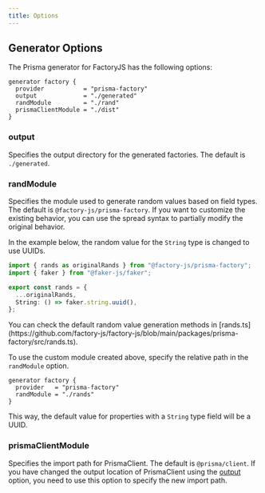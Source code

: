 ```yaml
---
title: Options
---
```



## Generator Options

The Prisma generator for FactoryJS has the following options:

```prisma
generator factory {
  provider           = "prisma-factory"
  output             = "./generated"
  randModule         = "./rand"
  prismaClientModule = "./dist"
}
```

### output

Specifies the output directory for the generated factories. The default is `./generated`.

### randModule

Specifies the module used to generate random values based on field types. The default is `@factory-js/prisma-factory`. If you want to customize the existing behavior, you can use the spread syntax to partially modify the original behavior.

In the example below, the random value for the `String` type is changed to use UUIDs.

```ts filename="rands.ts"
import { rands as originalRands } from "@factory-js/prisma-factory";
import { faker } from "@faker-js/faker";

export const rands = {
  ...originalRands,
  String: () => faker.string.uuid(),
};
```

<Callout type="info">
  You can check the default random value generation methods in
  [rands.ts](https://github.com/factory-js/factory-js/blob/main/packages/prisma-factory/src/rands.ts).
</Callout>

To use the custom module created above, specify the relative path in the `randModule` option.

```prisma filename="prisma.schema"
generator factory {
  provider   = "prisma-factory"
  randModule = "./rands"
}
```

This way, the default value for properties with a `String` type field will be a UUID.

### prismaClientModule

Specifies the import path for PrismaClient. The default is `@prisma/client`. If you have changed the output location of PrismaClient using the [output](https://www.prisma.io/docs/orm/prisma-client/setup-and-configuration/generating-prisma-client#using-a-custom-output-path) option, you need to use this option to specify the new import path.
